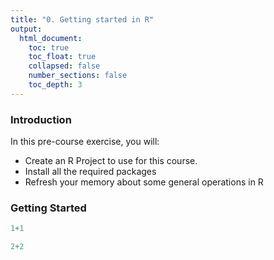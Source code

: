 ```yaml
---
title: "0. Getting started in R"
output:
  html_document:
    toc: true
    toc_float: true
    collapsed: false
    number_sections: false
    toc_depth: 3
---
```


### **Introduction**

In this pre-course exercise, you will:

- Create an R Project to use for this course.
- Install all the required packages
- Refresh your memory about some general operations in R

### **Getting Started**

```r
1+1

2+2
```